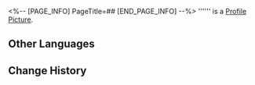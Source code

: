 <%-- [PAGE_INFO]
PageTitle=##
[END_PAGE_INFO] --%>
{{Item Infobox
|id          = 140467
|image       = Item .png
|type        = Mission Item
|invCategory = Missions
|rarity      = 3
|effect      = 
|description = 
}}
'''''' is a [[Profile Picture]].

==Other Languages==
{{Other Languages
|en   = 
|zhs  = test_哈努兄弟逃狱记纪念品
|zht  = 
|ja   = 
|ko   = 
|es   = 
|fr   = 
|ru   = 
|th   = 
|vi   = 
|de   = 
|id   = 
|pt   = 
}}

==Change History==
{{Change History|2.0}}